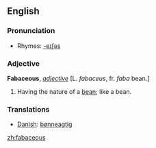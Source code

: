 ==English==

===Pronunciation===
*Rhymes: [[Rhymes:English:-eɪʃəs|-eɪʃəs]]

===Adjective===
'''Fabaceous''', ''[[adjective (part of speech)|adjective]]'' [L. ''fabaceus'', fr. ''faba'' bean.]
# Having the nature of a [[bean]]; like a bean.

===Translations===
*[[Danish]]: [[bønneagtig]]

[[zh:fabaceous]]